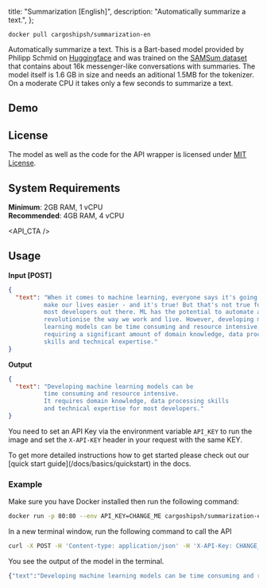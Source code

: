 
  title: "Summarization [English]",
  description: "Automatically summarize a text.",
};

```
docker pull cargoshipsh/summarization-en
```

Automatically summarize a text. This is a Bart-based model provided by Philipp Schmid on [Huggingface](https://huggingface.co/philschmid/bart-large-cnn-samsum) and was trained on the [SAMSum dataset](https://huggingface.co/datasets/samsum) that contains about 16k messenger-like conversations with summaries. The model itself is 1.6 GB in size and needs an aditional 1.5MB for the tokenizer. On a moderate CPU it takes only a few seconds to summarize a text.

## Demo

<SummarizationEnDemo />

## License

The model as well as the code for the API wrapper is licensed under [MIT License](https://opensource.org/license/mit/).

## System Requirements

**Minimum**: 2GB RAM, 1 vCPU<br/>
**Recommended**: 4GB RAM, 4 vCPU

<API_CTA />

## Usage

**Input [POST]**

```json
{
  "text": "When it comes to machine learning, everyone says it's going to
          make our lives easier - and it's true! But that's not true for
          most developers out there. ML has the potential to automate and
          revolutionise the way we work and live. However, developing machine
          learning models can be time consuming and resource intensive,
          requiring a significant amount of domain knowledge, data processing
          skills and technical expertise."
}
```

**Output**

```json
{
  "text": "Developing machine learning models can be
          time consuming and resource intensive.
          It requires domain knowledge, data processing skills
          and technical expertise for most developers."
}
```

You need to set an API Key via the environment variable `API_KEY` to run the image and set the `X-API-KEY` header in your request with the same KEY.

<Callout type="note" title="Need a more detailed setup guide?">
  To get more detailed instructions how to get started please check out our [quick start
  guide](/docs/basics/quickstart) in the docs.
</Callout>

### Example

Make sure you have Docker installed then run the following command:

```bash
docker run -p 80:80 --env API_KEY=CHANGE_ME cargoshipsh/summarization-en
```

In a new terminal window, run the following command to call the API

```bash
curl -X POST -H 'Content-type: application/json' -H 'X-API-Key: CHANGE_ME' --data '{"text":"When it comes to machine learning, everyone says it's going to make our lives easier - and it's true! But that's not true for most developers out there. ML has the potential to automate and revolutionise the way we work and live. However, developing machine learning models can be time consuming and resource intensive, requiring a significant amount of domain knowledge, data processing skills and technical expertise."}' http://localhost:80
```

You see the output of the model in the terminal.

```bash
{"text":"Developing machine learning models can be time consuming and resource intensive. It requires domain knowledge, data processing skills and technical expertise for most developers."}
```

<DiscordCTA />

